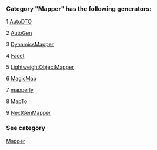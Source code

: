 ### Category "Mapper" has the following generators:

   1 [AutoDTO](/docs/AutoDTO)

   2 [AutoGen](/docs/AutoGen)

   3 [DynamicsMapper](/docs/DynamicsMapper)

   4 [Facet](/docs/Facet)

   5 [LightweightObjectMapper](/docs/LightweightObjectMapper)

   6 [MagicMap](/docs/MagicMap)

   7 [mapperly](/docs/mapperly)

   8 [MapTo](/docs/MapTo)

   9 [NextGenMapper](/docs/NextGenMapper)

### See category

[Mapper](/docs/Categories/Mapper)
